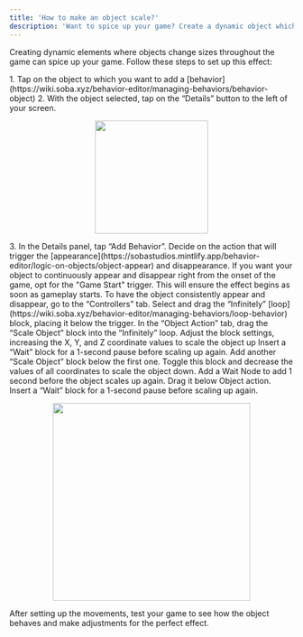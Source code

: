 ```yaml
---
title: 'How to make an object scale?'
description: 'Want to spice up your game? Create a dynamic object which scales to make your game more interesting.'
---
```


Creating dynamic elements where objects change sizes throughout the game can spice up your game. Follow these steps to set up this effect:

<Steps>
  <Step title="Select your object">
  <Accordion title="The basics for all behaviors">
    1. Tap on the object to which you want to add a [behavior](https://wiki.soba.xyz/behavior-editor/managing-behaviors/behavior-object)
    2. With the object selected, tap on the “Details” button to the left of your screen.
    <p align="center">
      <img width="200" noZoom src="https://i.imgur.com/jMSZzP8.png" /> </p>
    3. In the Details panel, tap “Add Behavior”.
    </Accordion>
  </Step>
  <Step title="Set your Trigger">
    Decide on the action that will trigger the [appearance](https://sobastudios.mintlify.app/behavior-editor/logic-on-objects/object-appear) and disappearance. If you want your object to continuously appear and disappear right from the onset of the game, opt for the "Game Start" trigger. This will ensure the effect begins as soon as gameplay starts.
  </Step>
   <Step title="Set your Loop">
    To have the object consistently appear and disappear, go to the “Controllers” tab. Select and drag the “Infinitely” [loop](https://wiki.soba.xyz/behavior-editor/managing-behaviors/loop-behavior) block, placing it below the trigger.
  </Step>
   <Step title="Scale your object up">
    In the “Object Action” tab, drag the “Scale Object” block into the “Infinitely” loop. Adjust the block settings, increasing the X, Y, and Z coordinate values to scale the object up 
  </Step>
     <Step title="Add Wait Time">
    Insert a “Wait” block for a 1-second pause before scaling up again.
  </Step>
     <Step title="Scale your object down">
    Add another “Scale Object” block below the first one. Toggle this block and decrease the values of all coordinates to scale the object down. Add a Wait Node to add 1 second before the object scales up again. Drag it below Object action. 
  </Step>
    <Step title="Add Wait Time">
    Insert a “Wait” block for a 1-second pause before scaling up again.
    <Accordion title="Behavior Image">
    <p align="center">
      <img width="350" noZoom src="https://i.imgur.com/3fxsctr.jpg"/>
      </p>
  </Accordion>
  </Step><Step title="Playtest!">
     After setting up the movements, test your game to see how the object behaves and make adjustments for the perfect effect.
  </Step>
  </Steps>
